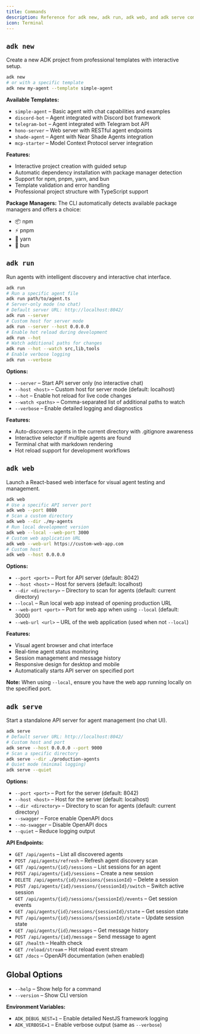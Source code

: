 ```yaml
---
title: Commands
description: Reference for adk new, adk run, adk web, and adk serve commands
icon: Terminal
---
```


## `adk new`

Create a new ADK project from professional templates with interactive setup.

```bash
adk new
# or with a specific template
adk new my-agent --template simple-agent
```

**Available Templates:**

- `simple-agent` – Basic agent with chat capabilities and examples
- `discord-bot` – Agent integrated with Discord bot framework
- `telegram-bot` – Agent integrated with Telegram bot API
- `hono-server` – Web server with RESTful agent endpoints
- `shade-agent` – Agent with Near Shade Agents integration
- `mcp-starter` – Model Context Protocol server integration

**Features:**

- Interactive project creation with guided setup
- Automatic dependency installation with package manager detection
- Support for npm, pnpm, yarn, and bun
- Template validation and error handling
- Professional project structure with TypeScript support

**Package Managers:**
The CLI automatically detects available package managers and offers a choice:

- 📦 npm
- ⚡ pnpm
- 🧶 yarn
- 🍞 bun

## `adk run`

Run agents with intelligent discovery and interactive chat interface.

```bash
adk run
# Run a specific agent file
adk run path/to/agent.ts
# Server-only mode (no chat)
# Default server URL: http://localhost:8042/
adk run --server
# Custom host for server mode
adk run --server --host 0.0.0.0
# Enable hot reload during development
adk run --hot
# Watch additional paths for changes
adk run --hot --watch src,lib,tools
# Enable verbose logging
adk run --verbose
```

**Options:**

- `--server` – Start API server only (no interactive chat)
- `--host <host>` – Custom host for server mode (default: localhost)
- `--hot` – Enable hot reload for live code changes
- `--watch <paths>` – Comma-separated list of additional paths to watch
- `--verbose` – Enable detailed logging and diagnostics

**Features:**

- Auto-discovers agents in the current directory with .gitignore awareness
- Interactive selector if multiple agents are found
- Terminal chat with markdown rendering
- Hot reload support for development workflows

## `adk web`

Launch a React-based web interface for visual agent testing and management.

```bash
adk web
# Use a specific API server port
adk web --port 8080
# Scan a custom directory
adk web --dir ./my-agents
# Run local development version
adk web --local --web-port 3000
# Custom web application URL
adk web --web-url https://custom-web-app.com
# Custom host
adk web --host 0.0.0.0
```

**Options:**

- `--port <port>` – Port for API server (default: 8042)
- `--host <host>` – Host for servers (default: localhost)
- `--dir <directory>` – Directory to scan for agents (default: current directory)
- `--local` – Run local web app instead of opening production URL
- `--web-port <port>` – Port for web app when using `--local` (default: 3000)
- `--web-url <url>` – URL of the web application (used when not `--local`)

**Features:**

- Visual agent browser and chat interface
- Real-time agent status monitoring
- Session management and message history
- Responsive design for desktop and mobile
- Automatically starts API server on specified port

**Note:** When using `--local`, ensure you have the web app running locally on the specified port.

## `adk serve`

Start a standalone API server for agent management (no chat UI).

```bash
adk serve
# Default server URL: http://localhost:8042/
# Custom host and port
adk serve --host 0.0.0.0 --port 9000
# Scan a specific directory
adk serve --dir ./production-agents
# Quiet mode (minimal logging)
adk serve --quiet
```

**Options:**

- `--port <port>` – Port for the server (default: 8042)
- `--host <host>` – Host for the server (default: localhost)
- `--dir <directory>` – Directory to scan for agents (default: current directory)
- `--swagger` – Force enable OpenAPI docs
- `--no-swagger` – Disable OpenAPI docs
- `--quiet` – Reduce logging output

**API Endpoints:**

- `GET /api/agents` – List all discovered agents
- `POST /api/agents/refresh` – Refresh agent discovery scan
- `GET /api/agents/{id}/sessions` – List sessions for an agent
- `POST /api/agents/{id}/sessions` – Create a new session
- `DELETE /api/agents/{id}/sessions/{sessionId}` – Delete a session
- `POST /api/agents/{id}/sessions/{sessionId}/switch` – Switch active session
- `GET /api/agents/{id}/sessions/{sessionId}/events` – Get session events
- `GET /api/agents/{id}/sessions/{sessionId}/state` – Get session state
- `PUT /api/agents/{id}/sessions/{sessionId}/state` – Update session state
- `GET /api/agents/{id}/messages` – Get message history
- `POST /api/agents/{id}/message` – Send message to agent
- `GET /health` – Health check
- `GET /reload/stream` – Hot reload event stream
- `GET /docs` – OpenAPI documentation (when enabled)

## Global Options

- `--help` – Show help for a command
- `--version` – Show CLI version

**Environment Variables:**

- `ADK_DEBUG_NEST=1` – Enable detailed NestJS framework logging
- `ADK_VERBOSE=1` – Enable verbose output (same as `--verbose`)
